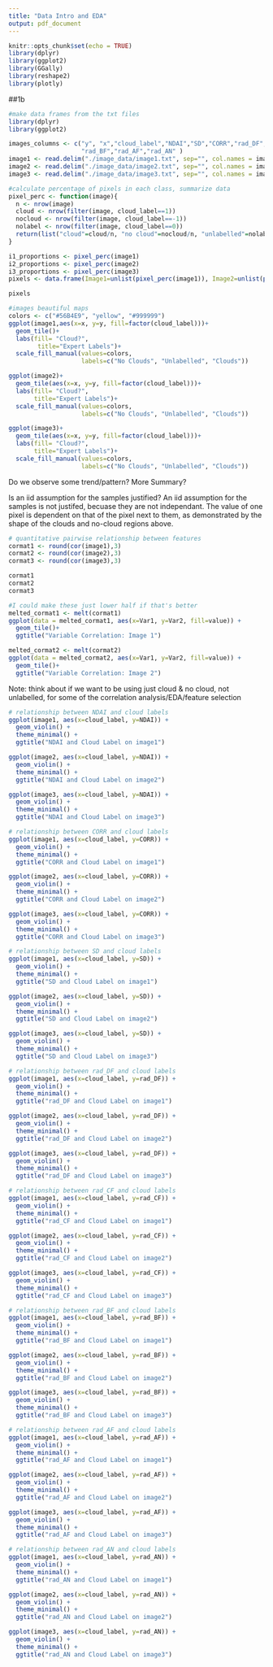 ```yaml
---
title: "Data Intro and EDA"
output: pdf_document
---
```


```r
knitr::opts_chunk$set(echo = TRUE)
library(dplyr)
library(ggplot2)
library(GGally)
library(reshape2)
library(plotly)
```
##1b
```r
#make data frames from the txt files
library(dplyr)
library(ggplot2)

images_columns <- c("y", "x","cloud_label","NDAI","SD","CORR","rad_DF","rad_CF",
                    "rad_BF","rad_AF","rad_AN" )
image1 <- read.delim("./image_data/image1.txt", sep="", col.names = images_columns)
image2 <- read.delim("./image_data/image2.txt", sep="", col.names = images_columns)
image3 <- read.delim("./image_data/image3.txt", sep="", col.names = images_columns)
```

```r
#calculate percentage of pixels in each class, summarize data
pixel_perc <- function(image){
  n <- nrow(image)
  cloud <- nrow(filter(image, cloud_label==1))
  nocloud <- nrow(filter(image, cloud_label==-1))
  nolabel <- nrow(filter(image, cloud_label==0))
  return(list("cloud"=cloud/n, "no cloud"=nocloud/n, "unlabelled"=nolabel/n))
}

i1_proportions <- pixel_perc(image1)
i2_proportions <- pixel_perc(image2)
i3_proportions <- pixel_perc(image3)
pixels <- data.frame(Image1=unlist(pixel_perc(image1)), Image2=unlist(pixel_perc(image2)), Image3=unlist(pixel_perc(image3)))

pixels
```


```r
#images beautiful maps
colors <- c("#56B4E9", "yellow", "#999999")
ggplot(image1,aes(x=x, y=y, fill=factor(cloud_label)))+
  geom_tile()+
  labs(fill= "Cloud?",
        title="Expert Labels")+
  scale_fill_manual(values=colors,
                    labels=c("No Clouds", "Unlabelled", "Clouds"))

ggplot(image2)+
  geom_tile(aes(x=x, y=y, fill=factor(cloud_label)))+
  labs(fill= "Cloud?",
       title="Expert Labels")+
  scale_fill_manual(values=colors,
                    labels=c("No Clouds", "Unlabelled", "Clouds"))

ggplot(image3)+
  geom_tile(aes(x=x, y=y, fill=factor(cloud_label)))+
  labs(fill= "Cloud?",
       title="Expert Labels")+
  scale_fill_manual(values=colors,
                    labels=c("No Clouds", "Unlabelled", "Clouds"))
```

Do we observe some trend/pattern? More Summary?

Is an iid assumption for the samples justified?
An iid assumption for the samples is not justifed, becuase they are not independant. The value of one pixel is dependent on that of the pixel next to them, as demonstrated by the shape of the clouds and no-cloud regions above. 

```r
# quantitative pairwise relationship between features
cormat1 <- round(cor(image1),3)
cormat2 <- round(cor(image2),3)
cormat3 <- round(cor(image3),3)

cormat1
cormat2
cormat3

#I could make these just lower half if that's better
melted_cormat1 <- melt(cormat1)
ggplot(data = melted_cormat1, aes(x=Var1, y=Var2, fill=value)) + 
  geom_tile()+
  ggtitle("Variable Correlation: Image 1")

melted_cormat2 <- melt(cormat2)
ggplot(data = melted_cormat2, aes(x=Var1, y=Var2, fill=value)) + 
  geom_tile()+
  ggtitle("Variable Correlation: Image 2")
```
Note: think about if we want to be using just cloud & no cloud, not unlabelled, for some of the correlation analysis/EDA/feature selection

```r
# relationship between NDAI and cloud labels
ggplot(image1, aes(x=cloud_label, y=NDAI)) + 
  geom_violin() + 
  theme_minimal() +
  ggtitle("NDAI and Cloud Label on image1")

ggplot(image2, aes(x=cloud_label, y=NDAI)) + 
  geom_violin() + 
  theme_minimal() +
  ggtitle("NDAI and Cloud Label on image2")

ggplot(image3, aes(x=cloud_label, y=NDAI)) + 
  geom_violin() + 
  theme_minimal() +
  ggtitle("NDAI and Cloud Label on image3")
```

```r
# relationship between CORR and cloud labels
ggplot(image1, aes(x=cloud_label, y=CORR)) + 
  geom_violin() + 
  theme_minimal() +
  ggtitle("CORR and Cloud Label on image1")

ggplot(image2, aes(x=cloud_label, y=CORR)) + 
  geom_violin() + 
  theme_minimal() +
  ggtitle("CORR and Cloud Label on image2")

ggplot(image3, aes(x=cloud_label, y=CORR)) + 
  geom_violin() + 
  theme_minimal() +
  ggtitle("CORR and Cloud Label on image3")
```

```r
# relationship between SD and cloud labels
ggplot(image1, aes(x=cloud_label, y=SD)) + 
  geom_violin() + 
  theme_minimal() +
  ggtitle("SD and Cloud Label on image1")

ggplot(image2, aes(x=cloud_label, y=SD)) + 
  geom_violin() + 
  theme_minimal() +
  ggtitle("SD and Cloud Label on image2")

ggplot(image3, aes(x=cloud_label, y=SD)) + 
  geom_violin() + 
  theme_minimal() +
  ggtitle("SD and Cloud Label on image3")
```

```r
# relationship between rad_DF and cloud labels
ggplot(image1, aes(x=cloud_label, y=rad_DF)) + 
  geom_violin() + 
  theme_minimal() +
  ggtitle("rad_DF and Cloud Label on image1")

ggplot(image2, aes(x=cloud_label, y=rad_DF)) + 
  geom_violin() + 
  theme_minimal() +
  ggtitle("rad_DF and Cloud Label on image2")

ggplot(image3, aes(x=cloud_label, y=rad_DF)) + 
  geom_violin() + 
  theme_minimal() +
  ggtitle("rad_DF and Cloud Label on image3")
```

```r
# relationship between rad_CF and cloud labels
ggplot(image1, aes(x=cloud_label, y=rad_CF)) + 
  geom_violin() + 
  theme_minimal() +
  ggtitle("rad_CF and Cloud Label on image1")

ggplot(image2, aes(x=cloud_label, y=rad_CF)) + 
  geom_violin() + 
  theme_minimal() +
  ggtitle("rad_CF and Cloud Label on image2")

ggplot(image3, aes(x=cloud_label, y=rad_CF)) + 
  geom_violin() + 
  theme_minimal() +
  ggtitle("rad_CF and Cloud Label on image3")
```

```r
# relationship between rad_BF and cloud labels
ggplot(image1, aes(x=cloud_label, y=rad_BF)) + 
  geom_violin() + 
  theme_minimal() +
  ggtitle("rad_BF and Cloud Label on image1")

ggplot(image2, aes(x=cloud_label, y=rad_BF)) + 
  geom_violin() + 
  theme_minimal() +
  ggtitle("rad_BF and Cloud Label on image2")

ggplot(image3, aes(x=cloud_label, y=rad_BF)) + 
  geom_violin() + 
  theme_minimal() +
  ggtitle("rad_BF and Cloud Label on image3")
```

```r
# relationship between rad_AF and cloud labels
ggplot(image1, aes(x=cloud_label, y=rad_AF)) + 
  geom_violin() + 
  theme_minimal() +
  ggtitle("rad_AF and Cloud Label on image1")

ggplot(image2, aes(x=cloud_label, y=rad_AF)) + 
  geom_violin() + 
  theme_minimal() +
  ggtitle("rad_AF and Cloud Label on image2")

ggplot(image3, aes(x=cloud_label, y=rad_AF)) + 
  geom_violin() + 
  theme_minimal() +
  ggtitle("rad_AF and Cloud Label on image3")
```

```r
# relationship between rad_AN and cloud labels
ggplot(image1, aes(x=cloud_label, y=rad_AN)) + 
  geom_violin() + 
  theme_minimal() +
  ggtitle("rad_AN and Cloud Label on image1")

ggplot(image2, aes(x=cloud_label, y=rad_AN)) + 
  geom_violin() + 
  theme_minimal() +
  ggtitle("rad_AN and Cloud Label on image2")

ggplot(image3, aes(x=cloud_label, y=rad_AN)) + 
  geom_violin() + 
  theme_minimal() +
  ggtitle("rad_AN and Cloud Label on image3")
```

```r

```

